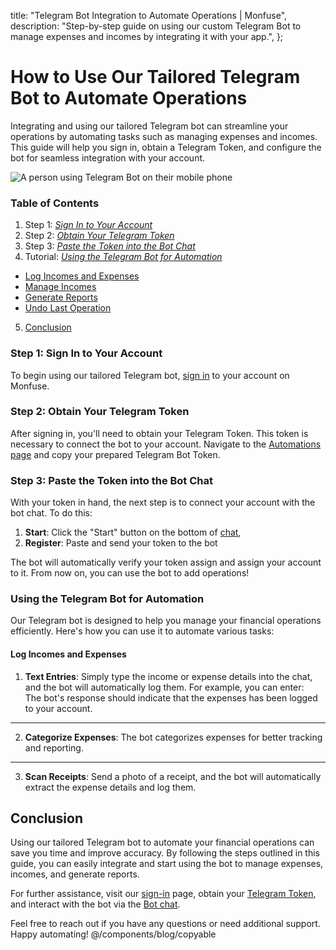 
  title: "Telegram Bot Integration to Automate Operations | Monfuse",
  description:
    "Step-by-step guide on using our custom Telegram Bot to manage expenses and incomes by integrating it with your app.",
};

# How to Use Our Tailored Telegram Bot to Automate Operations

Integrating and using our tailored Telegram bot can streamline your operations by automating tasks such as managing expenses and incomes. This guide will help you sign in, obtain a Telegram Token, and configure the bot for seamless integration with your account.

![A person using Telegram Bot on their mobile phone](/blog/use-telegram-bot-to-automate-operations/telegram.png "Telegram Bot")

### Table of Contents

1. Step 1: _[Sign In to Your Account](#sign-in-to-your-account)_
2. Step 2: _[Obtain Your Telegram Token](#obtain-your-telegram-token)_
3. Step 3: _[Paste the Token into the Bot Chat](#paste-the-token-into-the-bot-chat)_
4. Tutorial: _[Using the Telegram Bot for Automation](#using-the-telegram-bot-for-automation)_

- [Log Incomes and Expenses](#log-incomes-and-expenses)
- [Manage Incomes](#manage-incomes)
- [Generate Reports](#generate-reports)
- [Undo Last Operation](#undo-last-operation)

5. [Conclusion](#conclusion)

### Step 1: Sign In to Your Account

To begin using our tailored Telegram bot, [sign in](https://app.monfuse.com/sign-in) to your account on Monfuse.

### Step 2: Obtain Your Telegram Token

After signing in, you'll need to obtain your Telegram Token. This token is necessary to connect the bot to your account. Navigate to the [Automations page](https://app.monfuse.com/automations) and copy your prepared Telegram Bot Token.

### Step 3: Paste the Token into the Bot Chat

With your token in hand, the next step is to connect your account with the bot chat. To do this:

1. **Start**: Click the "Start" button on the bottom of [chat](https://web.telegram.org/k/#@MonfuseBot),
2. **Register**: Paste and send your token to the bot

The bot will automatically verify your token assign and assign your account to it. From now on, you can use the bot to add operations!

### Using the Telegram Bot for Automation

Our Telegram bot is designed to help you manage your financial operations efficiently. Here's how you can use it to automate various tasks:

#### Log Incomes and Expenses

1. **Text Entries**: Simply type the income or expense details into the chat, and the bot will automatically log them. For example, you can enter: <div className="my-4"><Copyable content="Spent $50 on groceries" /></div> The bot's response should indicate that the expenses has been logged to your account.

---

2. **Categorize Expenses**: The bot categorizes expenses for better tracking and reporting.

---

3. **Scan Receipts**: Send a photo of a receipt, and the bot will automatically extract the expense details and log them.

## Conclusion

Using our tailored Telegram bot to automate your financial operations can save you time and improve accuracy. By following the steps outlined in this guide, you can easily integrate and start using the bot to manage expenses, incomes, and generate reports.

For further assistance, visit our [sign-in](https://app.monfuse.com/sign-in) page, obtain your [Telegram Token](https://app.monfuse.com/automations), and interact with the bot via the [Bot chat](https://web.telegram.org/k/#@MonfuseBot).

Feel free to reach out if you have any questions or need additional support. Happy automating!
@/components/blog/copyable
